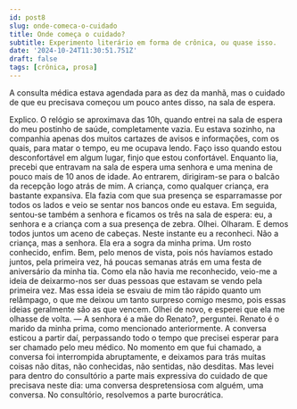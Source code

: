 ```yaml
---
id: post8
slug: onde-comeca-o-cuidado
title: Onde começa o cuidado?
subtitle: Experimento literário em forma de crônica, ou quase isso.
date: '2024-10-24T11:30:51.751Z'
draft: false
tags: [crônica, prosa]
---
```


A consulta médica estava agendada para as dez da manhã, mas o cuidado de que eu precisava
começou um pouco antes disso, na sala de espera. 

Explico. O relógio se aproximava das 10h, 
quando entrei na sala de espera do meu postinho de saúde, completamente vazia.
Eu estava sozinho, na companhia apenas dos muitos cartazes de avisos e informações,
com os quais, para matar o tempo, eu me ocupava lendo. Faço isso quando estou
desconfortável em algum lugar, finjo que estou confortável. Enquanto lia, 
precebi que entravam na sala de espera uma senhora e uma menina de pouco mais de 10 anos
de idade. Ao entrarem, dirigiram-se para o balcão da recepção logo
atrás de mim. A criança, como qualquer criança, era bastante expansiva. Ela 
fazia com que sua presença se esparramasse por todos os lados e veio se sentar 
nos bancos onde eu estava. Em seguida, sentou-se também a senhora e ficamos os três
na sala de espera: eu, a senhora e a criança com a sua presença de zebra. Olhei. Olharam. 
E demos todos juntos um aceno de cabeças. Neste instante eu a reconheci. 
Não a criança, mas a senhora. Ela era a sogra da minha prima. Um rosto conhecido, enfim. 
Bem, pelo menos de vista, pois nós havíamos estado juntos, pela primeira vez, 
há poucas semanas atrás em uma festa de aniversário da minha tia. 
Como ela não havia me reconhecido, veio-me a ideia de deixarmo-nos ser duas
pessoas que estavam se vendo pela primeira vez. Mas essa ideia se esvaiu de mim tão
rápido quanto um relâmpago, o que me deixou um tanto surpreso comigo mesmo, pois
essas ideias geralmente são as que vencem. Olhei de novo, 
e esperei que ela me olhasse de volta. 
— A senhora é a mãe do Renato?, perguntei.
Renato é o marido da minha prima, como mencionado anteriormente. 
A conversa esticou a partir daí, perpassando todo o tempo que 
precisei esperar para ser chamado pelo meu médico. No momento em que fui chamado, a conversa 
foi interrompida abruptamente, e deixamos para trás muitas coisas não ditas, não conhecidas,
não sentidas, não desditas. Mas levei para dentro do consultório a parte mais expressiva
do cuidado de que precisava neste dia: uma conversa despretensiosa com alguém, uma conversa. 
No consultório, resolvemos a parte burocrática.



